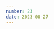 ```yaml
---
number: 23
date: 2023-08-27
---
```



<Title title={`Issue ${frontmatter.number}`} date={frontmatter.date} />

<NewsletterSponsorSlot
  title="Put your mobile releases on autopilot."
  promotionLink="https://get.runway.team/get-started?utm_campaign%3DiOS%20CI%20Newsletter%26utm_medium%3Dweb%26utm_source%3DiOS%20CI%20Newsletter%20Issue%2023%26utm_content%3Daug_27_23"
/>

Hey everyone! 👋 Welcome to the **twenty-third issue** of the iOS CI Newsletter. Hope you've had a great couple of weeks!

I am very excited to announce that I have recently launched a brand new macOS app called [QReate](https://www.getqreate.app) that allows you to generate fully customisable QR codes to help you showcase your work.

As it couldn't be any other way the deployment process is fully automated using Xcode Cloud, which has helped me save a lot of time and effort when releasing new versions of the app.

I have shared extensive content about my experience using Xcode Cloud (TLDR; I am a big fan ❤️) so if you're interested in learning more about it, check out these free resources I have created:

- [Xcode Cloud scripts: Fastlane and Cocoapods](https://www.polpiella.dev/xcode-cloud-scripts-fastlane-and-cocoapods?utm_campaign%3DiOS%20CI%20Newsletter%26utm_medium%3Dweb%26utm_source%3DiOS%20CI%20Newsletter%20Issue%2023%26utm_content%3Daug_27_23)
- [Xcode Cloud: Generating and translating TestFlight test notes automatically](https://www.polpiella.dev/setting-testflight-test-notes-for-xcode-cloud-builds?utm_campaign%3DiOS%20CI%20Newsletter%26utm_medium%3Dweb%26utm_source%3DiOS%20CI%20Newsletter%20Issue%2023%26utm_content%3Daug_27_23)
- [Collecting Xcode Cloud metrics using webhooks](https://www.polpiella.dev/xcode-cloud-webhooks?utm_campaign%3DiOS%20CI%20Newsletter%26utm_medium%3Dweb%26utm_source%3DiOS%20CI%20Newsletter%20Issue%2023%26utm_content%3Daug_27_23)
- [GitHub webhooks 🤝 Xcode Cloud](https://www.polpiella.dev/github-webhooks-and-xcode-cloud?utm_campaign%3DiOS%20CI%20Newsletter%26utm_medium%3Dweb%26utm_source%3DiOS%20CI%20Newsletter%20Issue%2023%26utm_content%3Daug_27_23)
- [Scheduling app releases with Xcode Cloud](https://www.polpiella.dev/scheduling-app-releases-with-xcode-cloud?utm_campaign%3DiOS%20CI%20Newsletter%26utm_medium%3Dweb%26utm_source%3DiOS%20CI%20Newsletter%20Issue%2023%26utm_content%3Daug_27_23)
- [NYSwifty 2023: Getting started with Xcode Cloud](https://www.youtube.com/watch?v=5Xf5ihKvogs?utm_campaign%3DiOS%20CI%20Newsletter%26utm_medium%3Dweb%26utm_source%3DiOS%20CI%20Newsletter%20Issue%2023%26utm_content%3Daug_27_23)

## [💀 Finding dead code in your app with Reaper](https://www.emergetools.com/blog/posts/dead-code-detection-with-reaper?utm_campaign%3DiOS%20CI%20Newsletter%26utm_medium%3Dweb%26utm_source%3DiOS%20CI%20Newsletter%20Issue%2023%26utm_content%3Daug_27_23)

[Emerge Tools](https://twitter.com/emergetools) have recently launched another great framework called [Reaper](https://docs.emergetools.com/docs/reaper) that helps you identify dead code in your application and remove it. What's cool about this new framework is that it doesn't just do a static analysis of your code but instead detects unused code at runtime.

If you want to find out more about how it works and how you can try the beta version out, check out this article by [Noah Martin](https://twitter.com/sond813).

## [🧪 Unit testing Tuist projects on CI/CD](https://ronanociosoig.medium.com/tuist-your-circle-putting-it-to-the-test-part-1-8dc168aefe7a?utm_campaign%3DiOS%20CI%20Newsletter%26utm_medium%3Dweb%26utm_source%3DiOS%20CI%20Newsletter%20Issue%2023%26utm_content%3Daug_27_23)

I met [Ronan](https://twitter.com/ronanoc) at NSBarcelona a few months ago and we had a great chat about Tuist, CI/CD and unit testing. He told me he was in the process of writing a blog post on the topic and I was super happy to see it published this week! 🎉

If you use Tuist, make sure you check this article out!

## [🖥️ Migrating to self-hosted M1 Mac runners](https://medium.com/whatnot-engineering/migrating-ios-github-actions-to-self-hosted-m1-macs-runners-f75fbb00ab1b?utm_campaign%3DiOS%20CI%20Newsletter%26utm_medium%3Dweb%26utm_source%3DiOS%20CI%20Newsletter%20Issue%2023%26utm_content%3Daug_27_23)

If you use the GitHub Actions default macOS runners for your CI/CD, you will notice that they can be quite slow and expensive to run. For this reason, many teams have started migrating to self-hosted runners to save money and time.

This is exactly what the team at [Whatnot](https://twitter.com/Whatnot) did and one of their engineers, [Adrian Śliwa](https://www.linkedin.com/in/sliwaadrian), wrote a great article about the process and how migrating to self-hosted EC2 macOS instances helped them save around $5,000 per month! 🤯

## [🚨 CircleCI + chruby breaking changes](https://twitter.com/rogerluan_/status/1692157463426937048?utm_campaign%3DiOS%20CI%20Newsletter%26utm_medium%3Dweb%26utm_source%3DiOS%20CI%20Newsletter%20Issue%2023%26utm_content%3Daug_27_23)

A couple of weeks ago I came across this thread on Twitter where [Roger Oba](https://twitter.com/rogerluan_), one of [Fastlane's](https://twitter.com/FastlaneTools) contributors, explained why [Fastlane's](https://twitter.com/FastlaneTools) CircleCI workflows suddenly stopped working.

If you're a CircleCI and your workflows have recently started failing, make sure you check this thread out!

## [🔍 How do symbols affect app size?](https://mfaani.com/posts/devtools/optimizing-app-size/how-can-i-inspect-the-size-impact-of-symbols-in-an-app-binary?utm_campaign%3DiOS%20CI%20Newsletter%26utm_medium%3Dweb%26utm_source%3DiOS%20CI%20Newsletter%20Issue%2023%26utm_content%3Daug_27_23)

I learnt a lot about the `nm` command from this article by [Mohammad Faani](https://twitter.com/mfaani) and how to use it to inspect the size impact of symbols in an app's binary.

If you're interested in learning more about the changes you can make to reduce your app's size, make sure you check this article out!

## [💨 Making your builds faster](https://www.manu.show/2023-08-18-improve-build-times-in-spm-packages-and-in-your-apps?utm_campaign%3DiOS%20CI%20Newsletter%26utm_medium%3Dweb%26utm_source%3DiOS%20CI%20Newsletter%20Issue%2023%26utm_content%3Daug_27_23)

Are you and your team struggling with slow build times? If you are, you should check out this article by [Manu Herrera](https://twitter.com/manuherrera1) where he goes through how you can identify what's slowing your compile times down and also gives you plenty of tips on how to make your builds faster!
